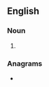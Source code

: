 ==English==

===Noun===
{{head|en|noun plural form}}

# {{plural of|verifier|lang=en}}

===Anagrams===
* {{l|en|versifier}}